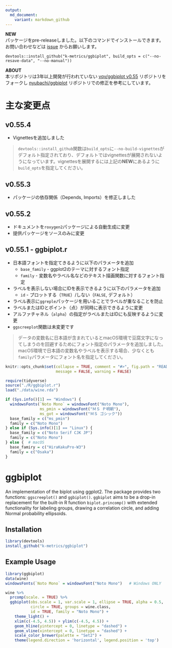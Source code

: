 ```yaml
---
output:
  md_document:
    variant: markdown_github
---
```


<!-- README.md is generated from README.Rmd. Please edit that file -->

**NEW**  
パッケージをpre-releaseしました。以下のコマンドでインストールできます。お問い合わせなどは [issue](https://github.com/k-metrics/ggbiplot/issues) からお願いします。  
```
devtools::install_github("k-metrics/ggbiplot", build_opts = c("--no-resave-data", "--no-manual"))
```


**ABOUT**  
本リポジトリは3年以上開発が行われていない [vqv/ggbiplot v0.55](https://github.com/vqv/ggbiplot) リポジトリをフォークし [nyubachi/ggbiplot](https://github.com/nyubachi/ggbiplot) リポジトリでの修正を参考にしています。



主な変更点
==========

v0.55.4
-------

* Vignettesを追加しました


> `devtools::install_github`関数は`build_opts`に`--no-build-vignettes`がデフォルト指定されており、デフォルトではvignettesが展開されないようになっています。vignettesを展開するには上記の**NEW**にあるように`build_opts`を指定してください。


v0.55.3
-------

* パッケージの依存関係（Depends, Imports）を修正しました


v0.55.2
-------

* ドキュメントを`roxygen2`パッケージによる自動生成に変更
* 提供パッケージをソースのみに変更


v0.55.1 - ggbiplot.r
-------

* 日本語フォントを指定てきるように以下のパラメータを追加
    * `base_family` - ggplot2のテーマに対するフォント指定
    * `family` - 変数名やラベル名などのテキスト描画関数に対するフォント指定
* ラベルを表示しない場合にIDを表示できるように以下のパラメータを追加
    * `id` - プロットする（`TRUE`）/しない（`FALSE`, デフォルト）
* ラベル表示に`ggreple`パッケージを用いることでラベルが重なることを防止
* ラベルまたはIDとポイント（点）が同時に表示できるように変更
* アルファチャネル（`alpha`）の指定がラベルまたはIDにも反映するように変更
* `ggscreeplot`関数は未変更です

> データの変数名に日本語が含まれているとmacOS環境で豆腐文字になってしまうのを回避するためにフォント指定のパラメータを追加しました。macOS環境で日本語の変数名やラベルを表示する場合、少なくとも`family`パラメータにフォント名を指定してください。  


```r
knitr::opts_chunk$set(collapse = TRUE, comment = "#>", fig.path = "README-",
                      message = FALSE, warning = FALSE)

require(tidyverse)
source("./R/ggbiplot.r")
load("./data/wine.rda")

if (Sys.info()[1] == "Windows") {
  windowsFonts(`Noto Mono` = windowsFont("Noto Mono"),
               ms_pmin = windowsFont("ＭＳ Ｐ明朝"),
               ms_got = windowsFont("ＭＳ ゴシック"))
  base_family = c("ms_pmin")
  family = c("Noto Mono")
} else if (Sys.info()[1] == "Linux") {
  base_family = c("Noto Serif CJK JP")
  family = c("Noto Mono")
} else {  # macOS
  base_famiry = c("HiraKakuPro-W3")
  family = c("Osaka")
}
```

ggbiplot
========

An implementation of the biplot using ggplot2. The package provides two functions: `ggscreeplot()` and `ggbiplot()`. `ggbiplot` aims to be a drop-in replacement for the built-in R function `biplot.princomp()` with extended functionality for labeling groups, drawing a correlation circle, and adding Normal probability ellipsoids.


Installation
------------

```r
library(devtools)
install_github("k-metrics/ggbiplot")
```

Example Usage
-------------

```r
library(ggbiplot)
data(wine)
windowsFonts(`Noto Mono` = windowsFont("Noto Mono")   # Windows ONLY
```

```r
wine %>% 
  prcomp(scale. = TRUE) %>% 
  ggbiplot(obs.scale = 1, var.scale = 1, ellipse = TRUE, alpha = 0.5,
           circle = TRUE, groups = wine.class,
           id = TRUE, family = "Noto Mono") +
    theme_light() + 
    xlim(c(-4.5, 4.5)) + ylim(c(-4.5, 4.5)) + 
    geom_hline(yintercept = 0, linetype = "dashed") + 
    geom_vline(xintercept = 0, linetype = "dashed") + 
    scale_color_brewer(palette = "Set2") + 
    theme(legend.direction = 'horizontal', legend.position = 'top')
```

